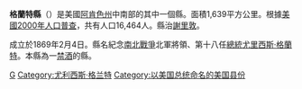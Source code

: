 {{Otheruses|格蘭特縣|subject=美國阿肯色州的一個縣|other=同名的縣}}
{{Infobox U.S. County|
 county  = 格蘭特縣 |
 state = 阿肯色州 |
 en county  = Grant County |
 en state = Arkansas |
 seal =  |
 map = Map of Arkansas highlighting Grant County.svg|
 map size = 225 |
 founded = 1869年2月4日|
 seat = [[謝里敦_(阿肯色州)|謝里敦]] | 
 area = 1,639 [[square_kilometer|km²]] (633 [[square_mile|mi²]]) |
 area land = 1,636 km² (632 mi²) |
 area water = 3 km² (1 mi²) |
 area percentage = 0.19% |
 census yr = 2000|
 pop = 16,464 |
 density = 10 |
 web =  |
|}}
'''格蘭特縣'''（{{lang-en|Grant County}}）是美國[[阿肯色州|阿肯色州]]中南部的其中一個縣。面積1,639平方公里。根據[[美國2000年人口普查|美國2000年人口普查]]，共有人口16,464人。縣治[[謝里敦_(阿肯色州)|謝里敦]]。

成立於1869年2月4日。縣名紀念[[南北戰爭|南北戰爭]]北軍將領、第十八任[[美國總統|總統]][[尤里西斯·格蘭特|尤里西斯·格蘭特]]。本縣為一[[禁酒|禁酒]]的縣。

{{格蘭特縣 (阿肯色州)}}
{{Arkansas}}

[[Category:阿肯色州行政区划|G]]
[[Category:尤利西斯·格兰特|Category:尤利西斯·格兰特]]
[[Category:以美国总统命名的美国县份|Category:以美国总统命名的美国县份]]